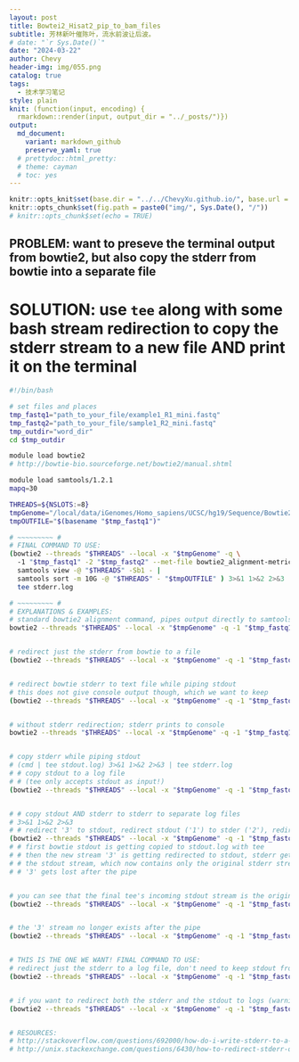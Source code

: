 ```yaml
---
layout: post
title: Bowtei2_Hisat2_pip_to_bam_files
subtitle: 芳林新叶催陈叶，流水前波让后波。
# date: "`r Sys.Date()`"
date: "2024-03-22"
author: Chevy
header-img: img/055.png
catalog: true
tags:
  - 技术学习笔记
style: plain 
knit: (function(input, encoding) {
  rmarkdown::render(input, output_dir = "../_posts/")})
output: 
  md_document:
    variant: markdown_github
    preserve_yaml: true
  # prettydoc::html_pretty:
  # theme: cayman
  # toc: yes
---
```


```r
knitr::opts_knit$set(base.dir = "../../ChevyXu.github.io/", base.url = "/")
knitr::opts_chunk$set(fig.path = paste0("img/", Sys.Date(), "/"))
# knitr::opts_chunk$set(echo = TRUE)
```


## PROBLEM: want to preseve the terminal output from bowtie2, but also copy the stderr from bowtie into a separate file

# SOLUTION: use `tee` along with some bash stream redirection to copy the stderr stream to a new file AND print it on the terminal

```bash
#!/bin/bash

# set files and places
tmp_fastq1="path_to_your_file/example1_R1_mini.fastq"
tmp_fastq2="path_to_your_file/sample1_R2_mini.fastq"
tmp_outdir="word_dir"
cd $tmp_outdir

module load bowtie2 
# http://bowtie-bio.sourceforge.net/bowtie2/manual.shtml

module load samtools/1.2.1
mapq=30

THREADS=${NSLOTS:=8}
tmpGenome="/local/data/iGenomes/Homo_sapiens/UCSC/hg19/Sequence/Bowtie2Index/genome"
tmpOUTFILE="$(basename "$tmp_fastq1")"

# ~~~~~~~~~ # 
# FINAL COMMAND TO USE:
(bowtie2 --threads "$THREADS" --local -x "$tmpGenome" -q \ 
  -1 "$tmp_fastq1" -2 "$tmp_fastq2" --met-file bowtie2_alignment-metrics.txt | 
  samtools view -@ "$THREADS" -Sb1 - | 
  samtools sort -m 10G -@ "$THREADS" - "$tmpOUTFILE" ) 3>&1 1>&2 2>&3 | 
  tee stderr.log 

# ~~~~~~~~~ #
# EXPLANATIONS & EXAMPLES:
# standard bowtie2 alignment command, pipes output directly to samtools for sorting and conversion to .bam file; stderr is printed on screen and contains alignment stats from bowtie; no stderr or stdout from samtools
bowtie2 --threads "$THREADS" --local -x "$tmpGenome" -q -1 "$tmp_fastq1" -2 "$tmp_fastq2" --met-file bowtie2_alignment-stats.txt | samtools view -@ "$THREADS" -Sb1 - | samtools sort -m 10G -@ "$THREADS" - "$tmpOUTFILE"


# redirect just the stderr from bowtie to a file
(bowtie2 --threads "$THREADS" --local -x "$tmpGenome" -q -1 "$tmp_fastq1" -2 "$tmp_fastq2" --met-file bowtie2_alignment-metrics.txt) 2>stats.txt


# redirect bowtie stderr to text file while piping stdout
# this does not give console output though, which we want to keep
(bowtie2 --threads "$THREADS" --local -x "$tmpGenome" -q -1 "$tmp_fastq1" -2 "$tmp_fastq2" --met-file bowtie2_alignment-metrics.txt) 2>stats.txt | samtools view -@ "$THREADS" -Sb1 - | samtools sort -m 10G -@ "$THREADS" - "$tmpOUTFILE"


# without stderr redirection; stderr prints to console
bowtie2 --threads "$THREADS" --local -x "$tmpGenome" -q -1 "$tmp_fastq1" -2 "$tmp_fastq2" --met-file bowtie2_alignment-metrics.txt | samtools view -@ "$THREADS" -Sb1 - | samtools sort -m 10G -@ "$THREADS" - "$tmpOUTFILE"


# copy stderr while piping stdout
# (cmd | tee stdout.log) 3>&1 1>&2 2>&3 | tee stderr.log
# # copy stdout to a log file 
# # (tee only accepts stdout as input!)
(bowtie2 --threads "$THREADS" --local -x "$tmpGenome" -q -1 "$tmp_fastq1" -2 "$tmp_fastq2" --met-file bowtie2_alignment-metrics.txt | tee stdout.log )


# # copy stdout AND stderr to stderr to separate log files
# 3>&1 1>&2 2>&3
# # redirect '3' to stdout, redirect stdout ('1') to stder ('2'), redirect stderr to '3'
(bowtie2 --threads "$THREADS" --local -x "$tmpGenome" -q -1 "$tmp_fastq1" -2 "$tmp_fastq2" --met-file bowtie2_alignment-metrics.txt | tee stdout.log ) 3>&1 1>&2 2>&3 | tee stderr.log 
# # first bowtie stdout is getting copied to stdout.log with tee 
# # then the new stream '3' is getting redirected to stdout, stderr gets redirected to '3' which nows goes to stdout (for tee), and stdout gets sent to stderr
# # the stdout stream, which now contains only the original stderr stream, gets copied into stderr.log with tee; the new stdout stream now only contains original stderr
# # '3' gets lost after the pipe


# you can see that the final tee's incoming stdout stream is the original stderr stream
(bowtie2 --threads "$THREADS" --local -x "$tmpGenome" -q -1 "$tmp_fastq1" -2 "$tmp_fastq2" --met-file bowtie2_alignment-metrics.txt | tee stdout.log ) 3>&1 1>&2 2>&3 | tee stderr.log > tee_tmp.txt


# the '3' stream no longer exists after the pipe
(bowtie2 --threads "$THREADS" --local -x "$tmpGenome" -q -1 "$tmp_fastq1" -2 "$tmp_fastq2" --met-file bowtie2_alignment-metrics.txt | tee stdout.log ) 3>&1 1>&2 2>&3 | tee stderr.log 3> tee_tmp.txt


# THIS IS THE ONE WE WANT! FINAL COMMAND TO USE:
# redirect just the stderr to a log file, don't need to keep stdout from bowtie
(bowtie2 --threads "$THREADS" --local -x "$tmpGenome" -q -1 "$tmp_fastq1" -2 "$tmp_fastq2" --met-file bowtie2_alignment-metrics.txt | samtools view -@ "$THREADS" -Sb1 - | samtools sort -m 10G -@ "$THREADS" - "$tmpOUTFILE" ) 3>&1 1>&2 2>&3 | tee stderr.log 


# if you want to redirect both the stderr and the stdout to logs (warning: stdout.log will contain the SAM file, huge!)
(bowtie2 --threads "$THREADS" --local -x "$tmpGenome" -q -1 "$tmp_fastq1" -2 "$tmp_fastq2" --met-file bowtie2_alignment-metrics.txt | tee stdout.log | samtools view -@ "$THREADS" -Sb1 - | samtools sort -m 10G -@ "$THREADS" - "$tmpOUTFILE" ) 3>&1 1>&2 2>&3 | tee stderr.log 


# RESOURCES:
# http://stackoverflow.com/questions/692000/how-do-i-write-stderr-to-a-file-while-using-tee-with-a-pipe
# http://unix.stackexchange.com/questions/6430/how-to-redirect-stderr-out-to-different-files-and-also-display-in-terminal
```

